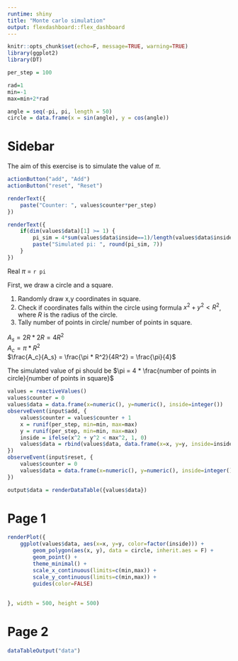 ---
runtime: shiny
title: "Monte carlo simulation"
output: flexdashboard::flex_dashboard
---


```{r}
knitr::opts_chunk$set(echo=F, message=TRUE, warning=TRUE)
library(ggplot2)
library(DT)
```

```{r}
per_step = 100

rad=1
min=-1
max=min+2*rad

angle = seq(-pi, pi, length = 50)
circle = data.frame(x = sin(angle), y = cos(angle))
```

Sidebar {.sidebar}
=====================================

The aim of this exercise is to simulate the value of $\pi$.

```{r}
actionButton("add", "Add")
actionButton("reset", "Reset")
```

```{r}
renderText({ 
    paste("Counter: ", values$counter*per_step)
})
```

```{r}
renderText({ 
    if(dim(values$data)[1] >= 1) {
        pi_sim = 4*sum(values$data$inside==1)/length(values$data$inside)
        paste("Simulated pi: ", round(pi_sim, 7))
    }
})
```

Real $\pi$ = `r pi`<br>

First, we draw a circle and a square.

1. Randomly draw x,y coordinates in square. 
2. Check if coordinates falls within the circle using formula
$x^2 + y^2 < R^2$, where $R$ is the radius of the circle. 
3. Tally number of points in circle/ number of points in square. 


$A_s = 2R * 2R = 4R^2$ <br>
$A_c = \pi * R^2$ <br>
$\frac{A_c}{A_s} = \frac{\pi * R^2}{4R^2} = \frac{\pi}{4}$ <br>

The simulated value of pi should be $\pi = 4 * \frac{number of points in circle}{number of points in square}$


```{r}
values = reactiveValues()
values$counter = 0
values$data = data.frame(x=numeric(), y=numeric(), inside=integer())
observeEvent(input$add, { 
    values$counter = values$counter + 1
    x = runif(per_step, min=min, max=max)
    y = runif(per_step, min=min, max=max)
    inside = ifelse(x^2 + y^2 < max^2, 1, 0) 
    values$data = rbind(values$data, data.frame(x=x, y=y, inside=inside))
})
observeEvent(input$reset, {
    values$counter = 0
    values$data = data.frame(x=numeric(), y=numeric(), inside=integer())
})

output$data = renderDataTable({values$data})
```

Page 1
=====================================  

```{r}
renderPlot({
    ggplot(values$data, aes(x=x, y=y, color=factor(inside))) + 
        geom_polygon(aes(x, y), data = circle, inherit.aes = F) + 
        geom_point() +
        theme_minimal() +
        scale_x_continuous(limits=c(min,max)) +
        scale_y_continuous(limits=c(min,max)) +
        guides(color=FALSE)
        
    
}, width = 500, height = 500)
```

Page 2
=====================================  
```{r}
dataTableOutput("data")
```
